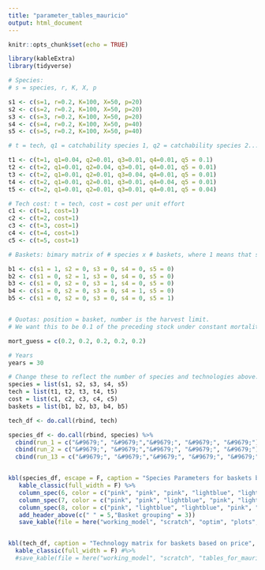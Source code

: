 ```yaml
---
title: "parameter_tables_mauricio"
output: html_document
---
```


```r
knitr::opts_chunk$set(echo = TRUE)

library(kableExtra)
library(tidyverse)
```

```r
# Species:
# s = species, r, K, X, p

s1 <- c(s=1, r=0.2, K=100, X=50, p=20) 
s2 <- c(s=2, r=0.2, K=100, X=50, p=20)
s3 <- c(s=3, r=0.2, K=100, X=50, p=20)
s4 <- c(s=4, r=0.2, K=100, X=50, p=40)
s5 <- c(s=5, r=0.2, K=100, X=50, p=40)

# t = tech, q1 = catchability species 1, q2 = catchability species 2...

t1 <- c(t=1, q1=0.04, q2=0.01, q3=0.01, q4=0.01, q5 = 0.1)
t2 <- c(t=2, q1=0.01, q2=0.04, q3=0.01, q4=0.01, q5 = 0.01)
t3 <- c(t=2, q1=0.01, q2=0.01, q3=0.04, q4=0.01, q5 = 0.01)
t4 <- c(t=2, q1=0.01, q2=0.01, q3=0.01, q4=0.04, q5 = 0.01)
t5 <- c(t=2, q1=0.01, q2=0.01, q3=0.01, q4=0.01, q5 = 0.04)

# Tech cost: t = tech, cost = cost per unit effort
c1 <- c(t=1, cost=1)
c2 <- c(t=2, cost=1)
c3 <- c(t=3, cost=1)
c4 <- c(t=4, cost=1)
c5 <- c(t=5, cost=1)

# Baskets: bimary matrix of # species x # baskets, where 1 means that species is in that basket

b1 <- c(s1 = 1, s2 = 0, s3 = 0, s4 = 0, s5 = 0)
b2 <- c(s1 = 0, s2 = 1, s3 = 0, s4 = 0, s5 = 0)
b3 <- c(s1 = 0, s2 = 0, s3 = 1, s4 = 0, s5 = 0)
b4 <- c(s1 = 0, s2 = 0, s3 = 0, s4 = 1, s5 = 0)
b5 <- c(s1 = 0, s2 = 0, s3 = 0, s4 = 0, s5 = 1)


# Quotas: position = basket, number is the harvest limit.
# We want this to be 0.1 of the preceding stock under constant mortality, so this will have to change to just input constant m.

mort_guess = c(0.2, 0.2, 0.2, 0.2, 0.2)

# Years
years = 30
```

```r
# Change these to reflect the number of species and technologies above:
species = list(s1, s2, s3, s4, s5)
tech = list(t1, t2, t3, t4, t5)
cost = list(c1, c2, c3, c4, c5)
baskets = list(b1, b2, b3, b4, b5)
```

```r

tech_df <- do.call(rbind, tech)

```


```r
species_df <- do.call(rbind, species) %>% 
  cbind(run_1 = c("&#9679;", "&#9679;","&#9679;", "&#9679;", "&#9679;")) %>% 
  cbind(run_2 = c("&#9679;", "&#9679;","&#9679;", "&#9679;", "&#9679;")) %>% 
  cbind(run_13 = c("&#9679;", "&#9679;","&#9679;", "&#9679;", "&#9679;"))


kbl(species_df, escape = F, caption = "Species Parameters for baskets based on price", col.names = c("Species", "r", "K", "Starting stock", "Price", "Run 1", "Run 2", "Run 3")) %>% 
   kable_classic(full_width = F) %>% 
   column_spec(6, color = c("pink", "pink", "pink", "lightblue", "lightblue")) %>% 
   column_spec(7, color = c("pink", "pink", "lightblue", "pink", "lightblue")) %>% 
   column_spec(8, color = c("pink", "lightblue", "lightblue", "pink", "lightblue")) %>% 
   add_header_above(c(" " = 5,"Basket grouping" = 3))
   save_kable(file = here("working_model", "scratch", "optim", "plots", "price_sp_params.png"), zoom = 2)


kbl(tech_df, caption = "Technology matrix for baskets based on price", col.names = c("Technology", "Catchability\n sp. 1", "Catchability\n sp. 2", "Catchability\n sp. 3", "Catchability\n sp. 4", "Catchability\n sp. 5"), escape = F) %>% 
  kable_classic(full_width = F) #%>% 
  #save_kable(file = here("working_model", "scratch", "tables_for_mauricio", "plots", "price_t_params.png"), zoom = 2)
```


